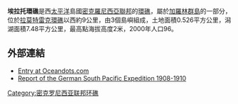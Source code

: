 {{Infobox islands
| name             = 埃拉托環礁
| image name       = Elato Lamolior Landsat.jpg
| image caption    = 
| image size       = 250px
| locator map      =Yap.png
| location         = [[太平洋|太平洋]]
| coordinates      = {{coord|7|29|N|146|09|E|type:isle |display=inline}}
| coastline_mi     = 
| archipelago      = [[加羅林群島|加羅林群島]]
| total islands    = 3
| area km2         = 0.526
| elevation_m      = 2
| population       = 96
| population as of = 2000
| country          = {{flag|FSM}}
| ethnic groups    = 
}}

'''埃拉托環礁'''是西[[太平洋|太平洋]]島國[[密克羅尼西亞聯邦|密克羅尼西亞聯邦]]的[[環礁|環礁]]，屬於[[加羅林群島|加羅林群島]]的一部分，位於[[拉莫特雷克環礁|拉莫特雷克環礁]]以西約9公里，由3個島嶼組成，土地面積0.526平方公里，潟湖面積7.48平方公里，最高點海拔高度2米，2000年人口96。

==外部連結==
*[https://web.archive.org/web/20101223043232/http://oceandots.com/pacific/caroline/elato.php Entry at Oceandots.com]
*[https://web.archive.org/web/20120426023120/http://www.cchph.net/portfolio/downloads/Kraemer-Woleai.pdf Report of the German South Pacific Expedition 1908-1910]

[[Category:密克罗尼西亚联邦环礁|Category:密克罗尼西亚联邦环礁]]

{{Micronesia-stub}}